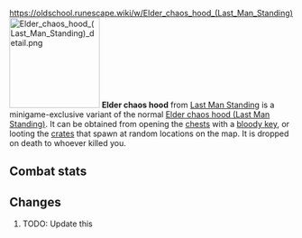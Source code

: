 https://oldschool.runescape.wiki/w/Elder_chaos_hood_(Last_Man_Standing)
{{Infobox Item
|name = Elder chaos hood
|image = [[File:Elder chaos hood (Last Man Standing).png]]
|release = [[11 August]] [[2016]]
|update = Last Man Standing Beta and Splashing Restrictions  # TODO: Update this
|members = No
|quest = No
|tradeable = No
|placeholder = No
|equipable = Yes
|stackable = No
|noteable = Yes
|options = Wear, Drop
|examine = The hood worn by the dangerous elder druids.
|value = 10
|alchable = No
|weight = 0.18
|id = 27176
}}
[[File:Elder chaos hood (Last Man Standing) detail.png|160px|left]]
'''Elder chaos hood''' from [[Last Man Standing]] is a minigame-exclusive variant of the normal [[Elder chaos hood (Last Man Standing)]]. It can be obtained from opening the [[Chest (Last Man Standing)|chests]] with a [[bloody key]], or looting the [[Crate (Last Man Standing)|crates]] that spawn at random locations on the map. It is dropped on death to whoever killed you.

==Combat stats==
{{Infobox Bonuses
|astab = 0
|aslash = 0
|acrush = 0
|amagic = 5
|arange = 0
|dstab = 0
|dslash = 0
|dcrush = 0
|dmagic = 4
|drange = 0
|str = 0
|rstr = 0
|mdmg = 1
|prayer = 0
|slot = head
|image = [[File:Elder chaos hood (Last Man Standing) equipped male.png|160px]]
|altimage = [[File:Elder chaos hood (Last Man Standing) equipped female.png|160px]]
}}

==Changes==
# TODO: Update this
{{Subject changes header}}
{{Subject changes
|date = 4 August 2016
|update = Last Man Standing
|change = The item was made fully available with the release of Last Man Standing.
}}
{{Subject changes footer}}

{{Last Man Standing In-game Items}}